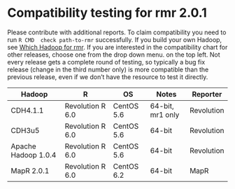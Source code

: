 # Compatibility testing for rmr 2.0.1
Please contribute with additional reports. To claim compatibility you need to run `R CMD  check path-to-rmr` successfully.
If you build your own Hadoop, see [Which Hadoop for rmr](https://github.com/RevolutionAnalytics/RHadoop/wiki/Which-Hadoop-for-rmr).
If you are interested in the compatibility chart for other releases, choose one from the drop down menu. on the top left. Not every release gets a complete round of testing, so typically a bug fix release (change in the third number only) is more compatible than the previous release, even if we don't have the resource to test it directly. 

<table>
<thead>
<tr><th>Hadoop</th><th>R</th><th>OS</th><th>Notes</th><th>Reporter</th></tr>
</thead>
<tbody>
<tr><td>CDH4.1.1</td><td>Revolution R 6.0</td><td>CentOS 5.6</td><td>64-bit, mr1 only</td><td>Revolution</td></tr>
<tr><td>CDH3u5</td><td>Revolution R 6.0</td><td>CentOS 5.6</td><td>64-bit</td><td>Revolution</td></tr>
<tr><td>Apache Hadoop 1.0.4</td><td>Revolution R 6.0</td><td>CentOS 5.6</td><td>64-bit</td><td>Revolution</td></tr>
<tr><td>MapR 2.0.1</td><td>Revolution R 6.0</td><td>CentOS 6.2</td><td>64-bit</td><td>MapR</td></tr></tbody>
</table>